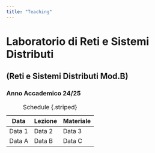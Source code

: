 ```yaml
---
title: "Teaching"
---
```


# Laboratorio di Reti e Sistemi Distributi 

## (Reti e Sistemi Distributi Mod.B)

### Anno Accademico 24/25

| Data     | Lezione  | Materiale |
|----------|----------|-----------|
| Data 1   | Data 2   | Data 3    |
| Data A   | Data B   | Data C    |

: Schedule {.striped}


